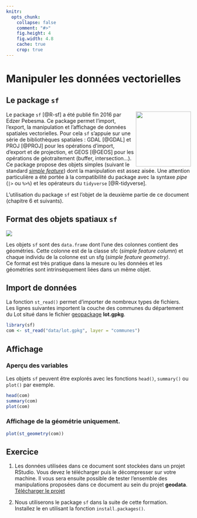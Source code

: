 ```yaml
---
knitr:
  opts_chunk: 
    collapse: false
    comment: "#>" 
    fig.height: 4 
    fig.width: 4.8
    cache: true
    crop: true
---
```


# Manipuler les données vectorielles

## Le package `sf`

<img src="img/sf.gif" align="right" width="150"/> 
Le package `sf` [@R-sf] a été publié fin 2016 par Edzer Pebesma.
Ce package permet l'import, l'export, la manipulation et l'affichage de données spatiales vectorielles. Pour cela `sf` s'appuie sur une série de bibliothèques spatiales : GDAL [@GDAL] et PROJ [@PROJ] pour les opérations d'import, d'export et de projection, et GEOS [@GEOS] pour les opérations de géotraitement (buffer, intersection...).   
Ce package propose des objets simples (suivant le standard [*simple feature*](https://en.wikipedia.org/wiki/Simple_Features)) dont la manipulation est assez aisée. Une attention particulière a été portée à la compatibilité du package avec la syntaxe *pipe* (`|>` ou `%>%`) et les opérateurs du `tidyverse` [@R-tidyverse].


L'utilisation du package `sf` est l'objet de la deuxième partie de ce document (chapitre 6 et suivants).





## Format des objets spatiaux `sf`


![](img/sf.png)


Les objets `sf` sont des `data.frame` dont l'une des colonnes contient des géométries. Cette colonne est de la classe sfc (*simple feature column*) et chaque individu de la colonne est un sfg (*simple feature geometry)*.   
Ce format est très pratique dans la mesure ou les données et les géométries sont intrinsèquement liées dans un même objet. 



## Import de données

La fonction `st_read()` permet d'importer de nombreux types de fichiers.  
Les lignes suivantes importent la couche des communes du département du Lot situé dans le fichier [geopackage](https://www.geopackage.org/) **lot.gpkg**.

```r
library(sf)
com <- st_read("data/lot.gpkg", layer = "communes")
```



## Affichage


### Aperçu des variables

Les objets `sf` peuvent être explorés avec les fonctions `head()`, `summary()` ou `plot()` par exemple.

```r
head(com)
summary(com)
plot(com)
```

### Affichage de la géométrie uniquement.

```r
plot(st_geometry(com))
```





## Exercice

1. Les données utilisées dans ce document sont stockées dans un projet RStudio. 
Vous devez le télécharger puis le décompresser sur votre machine. Il vous sera ensuite possible de tester l'ensemble des manipulations proposées dans ce document au sein du projet **geodata**.  
[Télécharger le projet](geodata.zip){.btn .btn-primary .btn-sm role="button"}  

2. Nous utiliserons le package `sf` dans la suite de cette formation.   
Installez le en utilisant la fonction `install.packages()`.


